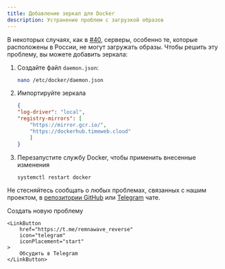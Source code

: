 ```yaml
---
title: Добавление зеркал для Docker
description: Устранение проблем с загрузкой образов
---
```



В некоторых случаях, как в [#40](https://github.com/eGamesAPI/remnawave-reverse-proxy/issues/40), серверы, особенно те, которые расположены в России, не могут загружать образы.
Чтобы решить эту проблему, вы можете добавить зеркала:

<Steps>

1. Создайте файл `daemon.json`:

    ```bash
    nano /etc/docker/daemon.json
    ```

2. Импортируйте зеркала

    ```json
    {
    "log-driver": "local",
    "registry-mirrors": [
        "https://mirror.gcr.io/",
        "https://dockerhub.timeweb.cloud"
        ]
    }
    ```

3. Перезапустите службу Docker, чтобы применить внесенные изменения

    ```bash
    systemctl restart docker
    ```

</Steps>

<div style={{ display: 'flex', flexDirection: 'column', alignItems: 'center', gap: '1rem', textAlign: 'center' }}>
    <p>Не стесняйтесь сообщать о любых проблемах, связанных с нашим проектом, в <a href="https://github.com/eGamesAPI/remnawave-reverse-proxy/issues">репозитории GitHub</a> или <a href="https://t.me/remnawave_reverse">Telegram</a> чате.</p>
    <LinkButton
        href="https://github.com/eGamesAPI/remnawave-reverse-proxy/issues/new/choose"
        icon="add-document"
        iconPlacement="start"
    >
        Создать новую проблему
    </LinkButton>

    <LinkButton
        href="https://t.me/remnawave_reverse"
        icon="telegram"
        iconPlacement="start"
    >
        Обсудить в Telegram
    </LinkButton>
</div>